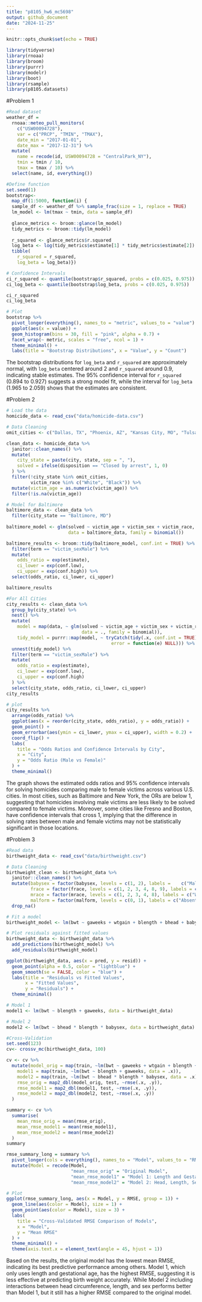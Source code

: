 ```yaml
---
title: "p8105_hw6_mc5698"
output: github_document
date: "2024-11-25"
---
```


```r
knitr::opts_chunk$set(echo = TRUE)
```

```r
library(tidyverse)
library(rnoaa)
library(broom)
library(purrr)
library(modelr)
library(boot) 
library(rsample)
library(p8105.datasets)
```


#Problem 1
```r
#Read dataset
weather_df = 
  rnoaa::meteo_pull_monitors(
    c("USW00094728"),
    var = c("PRCP", "TMIN", "TMAX"), 
    date_min = "2017-01-01",
    date_max = "2017-12-31") %>%
  mutate(
    name = recode(id, USW00094728 = "CentralPark_NY"),
    tmin = tmin / 10,
    tmax = tmax / 10) %>%
  select(name, id, everything())
```

```r
#Define function
set.seed(1)
bootstrap<- 
  map_df(1:5000, function(i) {
  sample_df <- weather_df %>% sample_frac(size = 1, replace = TRUE)
  lm_model <- lm(tmax ~ tmin, data = sample_df)
  
  glance_metrics <- broom::glance(lm_model)
  tidy_metrics <- broom::tidy(lm_model)
  
  r_squared <- glance_metrics$r.squared
  log_beta <- log(tidy_metrics$estimate[1] * tidy_metrics$estimate[2])
  tibble(
    r_squared = r_squared,
    log_beta = log_beta)})

```

```r
# Confidence Intervals
ci_r_squared <- quantile(bootstrap$r_squared, probs = c(0.025, 0.975))
ci_log_beta <- quantile(bootstrap$log_beta, probs = c(0.025, 0.975))

ci_r_squared
ci_log_beta
```

```r
# Plot
bootstrap %>%
  pivot_longer(everything(), names_to = "metric", values_to = "value") %>%
  ggplot(aes(x = value)) +
  geom_histogram(bins = 30, fill = "pink", alpha = 0.7) +
  facet_wrap(~ metric, scales = "free", ncol = 1) +
  theme_minimal() +
  labs(title = "Bootstrap Distributions", x = "Value", y = "Count")
```
The bootstrap distributions for `log_beta` and `r_squared` are approximately normal, with `log_beta` centered around 2 and `r_squared` around 0.9, indicating stable estimates. The 95% confidence interval for `r_squared` (0.894 to 0.927) suggests a strong model fit, while the interval for `log_beta` (1.965 to 2.059) shows that the estimates are consistent.

#Problem 2
```r
# Load the data
homicide_data <- read_csv("data/homicide-data.csv")
```

```r
# Data Cleaning
omit_cities <- c("Dallas, TX", "Phoenix, AZ", "Kansas City, MO", "Tulsa, AL")

clean_data <- homicide_data %>%
  janitor::clean_names() %>%
  mutate(
    city_state = paste(city, state, sep = ", "),
    solved = ifelse(disposition == "Closed by arrest", 1, 0)
  ) %>%
  filter(!city_state %in% omit_cities,
         victim_race %in% c("White", "Black")) %>%
  mutate(victim_age = as.numeric(victim_age)) %>%
  filter(!is.na(victim_age))


```

```r
# Model for Baltimore
baltimore_data <- clean_data %>%
  filter(city_state == "Baltimore, MD") 
  
baltimore_model <- glm(solved ~ victim_age + victim_sex + victim_race, 
                       data = baltimore_data, family = binomial())

baltimore_results <- broom::tidy(baltimore_model, conf.int = TRUE) %>%
  filter(term == "victim_sexMale") %>%
  mutate(
    odds_ratio = exp(estimate),
    ci_lower = exp(conf.low),
    ci_upper = exp(conf.high)) %>% 
  select(odds_ratio, ci_lower, ci_upper)

baltimore_results 

```
```r
#For All Cities
city_results <- clean_data %>%
  group_by(city_state) %>%
  nest() %>%
  mutate(
    model = map(data, ~ glm(solved ~ victim_age + victim_sex + victim_race, 
                            data = ., family = binomial)),
    tidy_model = purrr::map(model, ~ tryCatch(tidy(.x, conf.int = TRUE), 
                                       error = function(e) NULL))) %>%
  unnest(tidy_model) %>%
  filter(term == "victim_sexMale") %>%
  mutate(
    odds_ratio = exp(estimate),
    ci_lower = exp(conf.low),
    ci_upper = exp(conf.high)
  ) %>%
  select(city_state, odds_ratio, ci_lower, ci_upper)
city_results 
```

```r
# plot
city_results %>%
  arrange(odds_ratio) %>%
  ggplot(aes(x = reorder(city_state, odds_ratio), y = odds_ratio)) +
  geom_point() +
  geom_errorbar(aes(ymin = ci_lower, ymax = ci_upper), width = 0.2) +
  coord_flip() +
  labs(
    title = "Odds Ratios and Confidence Intervals by City",
    x = "City",
    y = "Odds Ratio (Male vs Female)"
  ) +
  theme_minimal()

```
The graph shows the estimated odds ratios and 95% confidence intervals for solving homicides comparing male to female victims across various U.S. cities. In most cities, such as Baltimore and New York, the ORs are below 1, suggesting that homicides involving male victims are less likely to be solved compared to female victims. Moreover, some cities like Fresno and Boston, have confidence intervals that cross 1, implying that the difference in solving rates between male and female victims may not be statistically significant in those locations.

#Problem 3
```r
#Read data
birthweight_data <- read_csv("data/birthweight.csv")

# Data Cleaning
birthweight_clean <- birthweight_data %>%
  janitor::clean_names() %>%
  mutate(babysex = factor(babysex, levels = c(1, 2), labels =    c("Male","Female")),
         frace = factor(frace, levels = c(1, 2, 3, 4, 8, 9), labels = c("White", "Black", "Asian", "Puerto Rican", "Other", "Unknown")),
         mrace = factor(mrace, levels = c(1, 2, 3, 4, 8), labels = c("White", "Black", "Asian", "Puerto Rican", "Other")),
         malform = factor(malform, levels = c(0, 1), labels = c("Absent", "Present"))) %>%
  drop_na()

```

```r
# Fit a model 
birthweight_model <- lm(bwt ~ gaweeks + wtgain + blength + bhead + babysex + delwt + momage + frace + smoken, data = birthweight_data)

# Plot residuals against fitted values
birthweight_data <- birthweight_data %>%
  add_predictions(birthweight_model) %>%
  add_residuals(birthweight_model)

ggplot(birthweight_data, aes(x = pred, y = resid)) +
  geom_point(alpha = 0.5, color = "lightblue") +
  geom_smooth(se = FALSE, color = "blue") +
  labs(title = "Residuals vs Fitted Values",
       x = "Fitted Values",
       y = "Residuals") +
  theme_minimal()

```

```r
# Model 1
model1 <- lm(bwt ~ blength + gaweeks, data = birthweight_data)

# Model 2
model2 <- lm(bwt ~ bhead * blength * babysex, data = birthweight_data)

```

```r
#Cross-Validation
set.seed(123)
cv<- crossv_mc(birthweight_data, 100)

cv <- cv %>%
  mutate(model_orig = map(train, ~lm(bwt ~ gaweeks + wtgain + blength + bhead + babysex + delwt + momage + frace + smoken, data = .x)),
    model1 = map(train, ~lm(bwt ~ blength + gaweeks, data = .x)),
    model2 = map(train, ~lm(bwt ~ bhead * blength * babysex, data = .x)),
    rmse_orig = map2_dbl(model_orig, test, ~rmse(.x, .y)),
    rmse_model1 = map2_dbl(model1, test, ~rmse(.x, .y)),
    rmse_model2 = map2_dbl(model2, test, ~rmse(.x, .y))
  )

```

```r
summary <- cv %>%
  summarise(
    mean_rmse_orig = mean(rmse_orig),
    mean_rmse_model1 = mean(rmse_model1),
    mean_rmse_model2 = mean(rmse_model2)
  )
summary

```
```r
rmse_summary_long = summary %>%
  pivot_longer(cols = everything(), names_to = "Model", values_to = "RMSE") %>%
  mutate(Model = recode(Model, 
                        "mean_rmse_orig" = "Original Model",
                        "mean_rmse_model1" = "Model 1: Length and Gestational Age",
                        "mean_rmse_model2" = "Model 2: Head, Length, Sex, and Interactions"))

# Plot
ggplot(rmse_summary_long, aes(x = Model, y = RMSE, group = 1)) +
  geom_line(aes(color = Model), size = 1) +
  geom_point(aes(color = Model), size = 3) +
  labs(
    title = "Cross-Validated RMSE Comparison of Models",
    x = "Model",
    y = "Mean RMSE"
  ) +
  theme_minimal() +
  theme(axis.text.x = element_text(angle = 45, hjust = 1))

```
Based on the results, the original model has the lowest mean RMSE, indicating its best predictive performance among others. Model 1, which only uses length and gestational age, has the highest RMSE, suggesting it is less effective at predicting birth weight accurately. While Model 2 including interactions between head circumference, length, and sex performs better than Model 1, but it still has a higher RMSE compared to the original model. 

